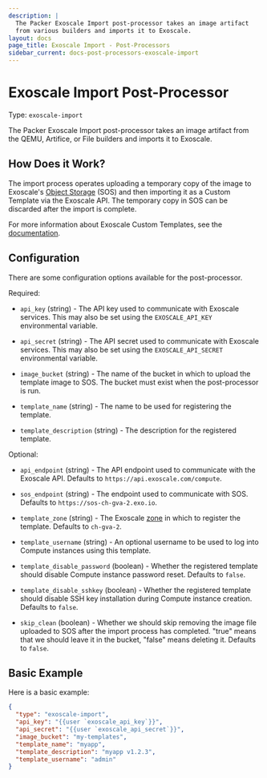 ```yaml
---
description: |
  The Packer Exoscale Import post-processor takes an image artifact
  from various builders and imports it to Exoscale.
layout: docs
page_title: Exoscale Import - Post-Processors
sidebar_current: docs-post-processors-exoscale-import
---
```


# Exoscale Import Post-Processor

Type: `exoscale-import`

The Packer Exoscale Import post-processor takes an image artifact from
the QEMU, Artifice, or File builders and imports it to Exoscale.

## How Does it Work?

The import process operates uploading a temporary copy of the image to
Exoscale's [Object Storage](https://www.exoscale.com/object-storage/) (SOS)
and then importing it as a Custom Template via the Exoscale API. The
temporary copy in SOS can be discarded after the import is complete.

For more information about Exoscale Custom Templates, see the
[documentation](https://community.exoscale.com/documentation/compute/custom-templates/).

## Configuration

There are some configuration options available for the post-processor.

Required:

- `api_key` (string) - The API key used to communicate with Exoscale
  services. This may also be set using the `EXOSCALE_API_KEY` environmental
  variable.

- `api_secret` (string) - The API secret used to communicate with Exoscale
  services. This may also be set using the `EXOSCALE_API_SECRET`
  environmental variable.

- `image_bucket` (string) - The name of the bucket in which to upload the
  template image to SOS. The bucket must exist when the post-processor is
  run.

- `template_name` (string) - The name to be used for registering the template.

- `template_description` (string) - The description for the registered template.

Optional:

- `api_endpoint` (string) - The API endpoint used to communicate with the
  Exoscale API. Defaults to `https://api.exoscale.com/compute`.

- `sos_endpoint` (string) - The endpoint used to communicate with SOS.
  Defaults to `https://sos-ch-gva-2.exo.io`.

- `template_zone` (string) - The Exoscale [zone](https://www.exoscale.com/datacenters/)
  in which to register the template. Defaults to `ch-gva-2`.

- `template_username` (string) - An optional username to be used to log into
  Compute instances using this template.

- `template_disable_password` (boolean) - Whether the registered template
  should disable Compute instance password reset. Defaults to `false`.

- `template_disable_sshkey` (boolean) - Whether the registered template
  should disable SSH key installation during Compute instance creation.
  Defaults to `false`.

- `skip_clean` (boolean) - Whether we should skip removing the image file
  uploaded to SOS after the import process has completed. "true" means that
  we should leave it in the bucket, "false" means deleting it.
  Defaults to `false`.

## Basic Example

Here is a basic example:

```json
{
  "type": "exoscale-import",
  "api_key": "{{user `exoscale_api_key`}}",
  "api_secret": "{{user `exoscale_api_secret`}}",
  "image_bucket": "my-templates",
  "template_name": "myapp",
  "template_description": "myapp v1.2.3",
  "template_username": "admin"
}
```
